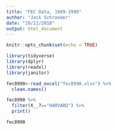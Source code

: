 ```yaml
---
title: "FEC Data, 1989-1990"
author: "Jack Schroeder"
date: "10/22/2018"
output: html_document
---
```


```r
knitr::opts_chunk$set(echo = TRUE)

library(tidyverse)
library(dplyr)
library(readxl)
library(janitor)

fec8990<-read_excel("fec8990.xlsx") %>% 
  clean.names()

fec8990 %>% 
  filter(X__7=="HARVARD") %>% 
  print()

fec8990
```
